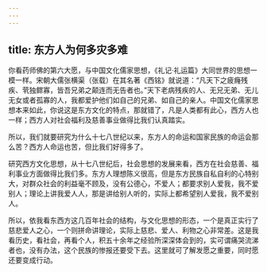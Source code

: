 ```yaml
---
---
---
```

title: 东方人为何多灾多难
---




你看药师佛的第六大愿，与中国文化儒家思想，《礼记·礼运篇》大同世界的思想一模一样。宋朝大儒张横渠（张载）在其名著《西铭》就说道：“凡天下之疲癃残疾、茕独鳏寡，皆吾兄弟之颠连而无告者也。”天下老病残疾的人、无兄无弟、无儿无女或者孤寡的人，我都爱护他们如自己的兄弟、如自己的亲人。中国文化儒家思想本来如此，你说这是东方文化的特点，那就错了，凡是人类都有此心，西方人也一样；西方人对社会福利及慈善事业做得比我们认真踏实。

所以，我们就要研究为什么十七八世纪以来，东方人的命运和国家民族的命运会那么苦？西方人命运也苦，但比我们好得多了。

研究西方文化思想，从十七八世纪后，社会思想的发展来看，西方在社会慈善、福利事业方面做得比我们多。东方人理想陈义很高，但是东方民族自私自利的心特别大，对群众社会的利益毫不顾及，没有公德心，不爱人；都要求别人爱我，我不爱别人；理论上讲我爱人人，那是讲给别人听的，实际上都希望别人爱我，我不爱别人。

所以，依我看东西方这几百年社会的结构，与文化思想的形态，一个是真正实行了慈悲爱人之心，一个则拼命讲理论，实际上慈悲、爱人、利物之心非常差。这是我看历史，看社会，再看个人，积五十余年之经验所深深体会到的，实可谓痛哭流涕者也，没有办法，这个民族的惨报还要受下去。这里就可了解发愿之重要，同时愿还要变成行动。